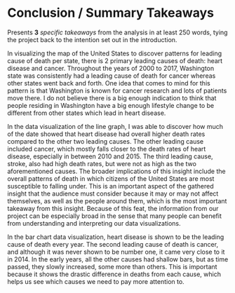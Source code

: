 # Conclusion / Summary Takeaways

Presents **3** *specific takeaways* from the analysis in at least 250 words, tying the project back to the intention set out in the introduction.

In visualizing the map of the United States to discover patterns for leading cause of death per state, there is 2 primary leading causes of death: heart disease and cancer. Throughout the years of 2000 to 2017, Washington state was consistently had a leading cause of death for cancer whereas other states went back and forth. One idea that comes to mind for this pattern is that Washington is known for cancer research and lots of patients move there. I do not believe there is a big enough indication to think that people residing in Washington have a big enough lifestyle change to be different from other states which lead in heart disease. 

In the data visualization of the line graph, I was able to discover how much of the date showed that heart disease had overall higher death rates compared to the other two leading causes. The other leading cause included cancer, which mostly falls closer to the death rates of heart disease, especially in between 2010 and 2015. The third leading cause, stroke, also had high death rates, but were not as high as the two aforementioned causes. The broader implications of this insight include the overall patterns of death in which citizens of the United States are most susceptible to falling under. This is an important aspect of the gathered insight that the audience must consider because it may or may not affect themselves, as well as the people around them, which is the most important takeaway from this insight. Because of this feat, the information from our project can be especially broad in the sense that many people can benefit from understanding and interpreting our data visualizations. 

In the bar chart data visualization, heart disease is shown to be the leading cause of death every year. The second leading cause of death is cancer, and although it was never shown to be number one, it came very close to it in 2014. In the early years, all the other causes had shallow bars, but as time passed, they slowly increased, some more than others. This is important because it shows the drastic difference in deaths from each cause, which helps us see which causes we need to pay more attention to. 